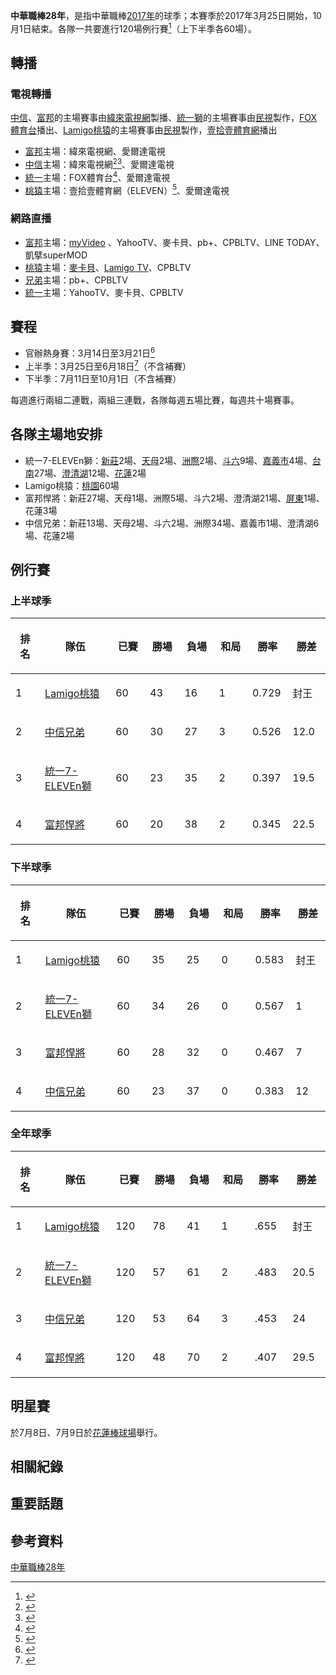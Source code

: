 {{Infobox sports season
| title 	= 中華職棒28年
| logo  	= 中華職棒28年logo.jpg
| league 	= [[中華職棒|中華職業棒球大聯盟]]
| sport 	= [[棒球|棒球]]
| no_of_teams   = 4隊<br>[[Lamigo桃猿|Lamigo桃猿]]<br>[[中信兄弟|中信兄弟]]<br>[[統一7-ELEVEn獅|統一7-ELEVEn獅]]<br>[[富邦悍將|富邦悍將]]<br>（依筆畫順序）
| TV            = [[FOX體育|FOX體育臺]]<br>[[壹拾壹體育網|壹拾壹體育網]]<br>[[緯來電視網|緯來電視網]]<br>[[愛爾達電視|愛爾達電視]]<br>（依筆畫順序）
| Radio =[[漢聲廣播電台|漢聲廣播電台]]（轉播週六、週日場次，含明星賽）<br>[[環宇廣播電台|環宇廣播電台]]（轉播週六、週日場次）<br>臺中廣播電台（轉播週六、週日場次）
| duration 	= 3月25日 至  10月1日
| season 	= 上半球季
| season_champs =Lamigo桃猿
| season2 	= 下半球季
| season_champs2=Lamigo桃猿
| season3 = 全年球季
| season_champs3=Lamigo桃猿
| MVP3   = 
| MVP_link3	= 
| playoffs 	=
| playoffs_link =
| finals 	= 總冠軍
| finals_link 	= 2017年中華職棒總冠軍賽
| finals_champ 	= Lamigo桃猿
| finals_runner-up = [[中信兄弟|中信兄弟]]
| finals_MVP 	= [[陳俊秀|陳俊秀]]
| finals_MVP_link = 
| seasonslist = 
| seasonslistnames = 中華職棒
| prevseason_link = 中華職棒27年
| prevseason_year = 2016
| nextseason_link = 中華職棒29年
| nextseason_year = 2018
}}

'''中華職棒28年'''，是指中華職棒[[2017年|2017年]]的球季；本賽季於2017年3月25日開始，10月1日結束。各隊一共要進行120場例行賽<ref>{{Cite web |url=http://www.cpbl.com.tw/footer/structure.html |title=關於中職-聯盟組織架構 |accessdate=2017-03-26 |archive-date=2018-04-04 |archive-url=https://web.archive.org/web/20180404201808/http://www.cpbl.com.tw/footer/structure.html |dead-url=no }}</ref>（上下半季各60場）。

== 轉播 ==
===電視轉播===
[[中信兄弟|中信]]、[[富邦悍將|富邦]]的主場賽事由[[緯來電視網|緯來電視網]]製播、[[統一獅|統一獅]]的主場賽事由[[民視|民視]]製作，[[FOX體育台|FOX體育台]]播出、[[Lamigo桃猿|Lamigo桃猿]]的主場賽事由[[民視|民視]]製作，[[壹拾壹體育網|壹拾壹體育網]]播出
*[[富邦悍將|富邦]]主場：緯來電視網、愛爾達電視
*[[中信兄弟|中信]]主場：緯來電視網<ref name="緯來轉播兄弟、義大">{{Cite news|url=http://www.appledaily.com.tw/realtimenews/article/sports/20150319/577182/%E6%90%9E%E5%AE%9A%EF%BC%81%E3%80%80%E7%B7%AF%E4%BE%86%E5%8F%96%E5%BE%97%E5%85%84%E5%BC%9F%E3%80%81%E7%BE%A9%E5%A4%A73%E5%B9%B4%E8%BD%89%E6%92%AD%E6%AC%8A|title=搞定！　緯來取得兄弟、義大3年轉播權|accessdate=2017-02-18|archive-date=2015-03-21|archive-url=https://web.archive.org/web/20150321002513/http://www.appledaily.com.tw/realtimenews/article/sports/20150319/577182/%E6%90%9E%E5%AE%9A%EF%BC%81%E3%80%80%E7%B7%AF%E4%BE%86%E5%8F%96%E5%BE%97%E5%85%84%E5%BC%9F%E3%80%81%E7%BE%A9%E5%A4%A73%E5%B9%B4%E8%BD%89%E6%92%AD%E6%AC%8A/|dead-url=no}}</ref><ref>{{cite web|url=http://www.appledaily.com.tw/realtimenews/article/new/20161212/1010679/|title=富邦悍將承接義大　轉播權明年底再說|publisher=蘋果日報|accessdate=2016年12月12日|archive-date=2017年9月12日|archive-url=https://web.archive.org/web/20170912102408/http://www.appledaily.com.tw/realtimenews/article/new/20161212/1010679/|dead-url=no}}{{zh-tw}}</ref>、愛爾達電視
*[[統一7-ELEVEn獅|統一]]主場：FOX體育台<ref name="與FOX簽3年轉播約">{{Cite news|url=http://sports.ettoday.net/news/664306|title=桃猿、統一將與FOX簽3年轉播約　17日等合約送達敲定|accessdate=2017-02-18|archive-date=2020-11-21|archive-url=https://web.archive.org/web/20201121233051/https://sports.ettoday.net/news/664306|dead-url=no}}</ref>、愛爾達電視
*[[Lamigo桃猿|桃猿]]主場：壹拾壹體育網（ELEVEN）<ref name="ELEVEN SPORTS轉播桃猿">{{Cite news|url=http://sports.ltn.com.tw/news/paper/1080203|title=桃猿主場轉播權 ELEVEN SPORTS獨享|publisher=自由時報|accessdate=2017年2月21日|archive-date=2019年5月14日|archive-url=https://web.archive.org/web/20190514022633/https://sports.ltn.com.tw/news/paper/1080203|dead-url=no}}{{zh-tw}}</ref>、愛爾達電視

===網路直播===
*[[富邦悍將|富邦]]主場：[http://www.myvideo.net.tw/MyVideo/liveChannelIndex.do myVideo] {{Wayback|url=http://www.myvideo.net.tw/MyVideo/liveChannelIndex.do |date=20190507140145 }}、YahooTV、麥卡貝、pb+、CPBLTV、LINE TODAY、凱擘superMOD
*[[lamigo桃猿隊|桃猿]]主場：[[麥卡貝|麥卡貝]]、[[Lamigo_TV|Lamigo TV]]、CPBLTV
*[[中信兄弟|兄弟]]主場：pb+、CPBLTV
*[[統一隊|統一]]主場：YahooTV、麥卡貝、CPBLTV

== 賽程 ==
*官辦熱身賽：3月14日至3月21日<ref>{{cite web|url=http://www.nownews.com/n/2017/02/13/2404517|title=中華職棒／熱身賽票券　情人節預售開跑|publisher=NOWnews|accessdate=2017年2月12日|archive-date=2017年4月7日|archive-url=https://web.archive.org/web/20170407234303/http://www.nownews.com/n/2017/02/13/2404517|dead-url=no}}{{zh-tw}}</ref>
*上半季：3月25日至6月18日<ref>{{cite web|url=http://media.pbplus.me/13878|title=職棒28年開幕戰就在新莊！|publisher=pb+|accessdate=2017年2月9日|archive-date=2020年8月19日|archive-url=https://web.archive.org/web/20200819233905/http://media.pbplus.me/13878|dead-url=no}}{{zh-tw}}</ref>（不含補賽）
*下半季：7月11日至10月1日（不含補賽）
每週進行兩組二連戰，兩組三連戰，各隊每週五場比賽，每週共十場賽事。

== 各隊主場地安排 ==
*統一7-ELEVEn獅：[[台北縣立新莊棒球場|新莊]]2場、[[天母棒球場|天母]]2場、[[臺中市洲際棒球場|洲際]]2場、[[斗六棒球場|斗六]]9場、[[嘉義市立棒球場|嘉義市]]4場、[[台南市立棒球場|台南]]27場、[[澄清湖棒球場|澄清湖]]12場、[[花蓮棒球場|花蓮]]2場
*Lamigo桃猿：[[桃園國際棒球場|桃園]]60場
*富邦悍將：新莊27場、天母1場、洲際5場、斗六2場、澄清湖21場、[[屏東棒球場|屏東]]1場、花蓮3場
*中信兄弟：新莊13場、天母2場、斗六2場、洲際34場、嘉義市1場、澄清湖6場、花蓮2場

==例行賽==

===上半球季===

{| class="wikitable" style="text-align:center;"

|-
!width=40|排名
!width=120|隊伍
!width=50|已賽
!width=50|勝場
!width=50|負場
!width=50|和局
!width=50|勝率
!width=50|勝差

|-
| 1 || [[Lamigo桃猿|Lamigo桃猿]] || 60 || 43 || 16 || 1 || 0.729 || 封王
|-
| 2 || [[中信兄弟|中信兄弟]] || 60 || 30 || 27 || 3 || 0.526 || 12.0
|-
| 3 || [[統一7-ELEVEn獅|統一7-ELEVEn獅]] || 60 || 23 || 35 || 2 || 0.397 || 19.5
|-
| 4 || [[富邦悍將|富邦悍將]] || 60 || 20 || 38 || 2 || 0.345 || 22.5

|}

===下半球季===

{| class="wikitable" style="text-align:center;"
!width=40|排名
!width=120|隊伍
!width=50|已賽
!width=50|勝場
!width=50|負場
!width=50|和局
!width=50|勝率
!width=50|勝差

|-
| 1 || [[Lamigo桃猿|Lamigo桃猿]] || 60 || 35 || 25 || 0 || 0.583 || 封王
|-
| 2 || [[統一7-ELEVEn獅|統一7-ELEVEn獅]] || 60 || 34 || 26 || 0 || 0.567 || 1
|-
| 3 || [[富邦悍將|富邦悍將]] || 60 || 28 || 32 || 0 || 0.467 || 7
|-
| 4 || [[中信兄弟|中信兄弟]] || 60 || 23 || 37 || 0 || 0.383 || 12

|}

===全年球季===

{| class="wikitable" style="text-align:center;"

!width=40|排名
!width=120|隊伍
!width=50|已賽
!width=50|勝場
!width=50|負場
!width=50|和局
!width=50|勝率
!width=50|勝差

|-
| 1 || [[Lamigo桃猿|Lamigo桃猿]] || 120 || 78 || 41 || 1 || .655 || 封王
|- 
| 2 || [[統一7-ELEVEn獅|統一7-ELEVEn獅]] || 120 || 57 || 61 || 2 || .483 || 20.5
|-
| 3 || [[中信兄弟|中信兄弟]] || 120 || 53 || 64 || 3 || .453 || 24
|-
| 4 || [[富邦悍將|富邦悍將]] || 120 || 48 || 70 || 2 || .407 || 29.5

|}

==明星賽==
{{main|2017年中華職棒紅白明星對抗賽}}
於7月8日、7月9日於[[花蓮棒球場|花蓮棒球場]]舉行。

==相關紀錄==
==重要話題==

== 參考資料 ==
{{reflist}}

{{中華職棒球季}}

[[Category:中華職棒28年|]]